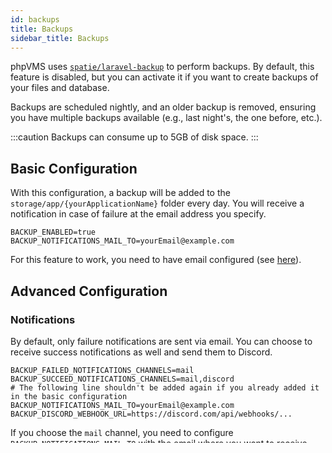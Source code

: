 ```yaml
---
id: backups
title: Backups
sidebar_title: Backups
---
```

phpVMS uses [`spatie/laravel-backup`](https://github.com/spatie/laravel-backup) to perform backups. By default, this feature is disabled, but you can activate it if you want to create backups of your files and database.

Backups are scheduled nightly, and an older backup is removed, ensuring you have multiple backups available (e.g., last night's, the one before, etc.).

:::caution
 Backups can consume up to 5GB of disk space.
:::

## Basic Configuration

With this configuration, a backup will be added to the `storage/app/{yourApplicationName}` folder every day. You will receive a notification in case of failure at the email address you specify.

```shell title=".env"
BACKUP_ENABLED=true
BACKUP_NOTIFICATIONS_MAIL_TO=yourEmail@example.com
```

For this feature to work, you need to have email configured (see [here](/config/email)).

## Advanced Configuration

### Notifications

By default, only failure notifications are sent via email. You can choose to receive success notifications as well and send them to Discord.

```shell title=".env"
BACKUP_FAILED_NOTIFICATIONS_CHANNELS=mail
BACKUP_SUCCEED_NOTIFICATIONS_CHANNELS=mail,discord
# The following line shouldn't be added again if you already added it in the basic configuration
BACKUP_NOTIFICATIONS_MAIL_TO=yourEmail@example.com
BACKUP_DISCORD_WEBHOOK_URL=https://discord.com/api/webhooks/...
```

If you choose the `mail` channel, you need to configure `BACKUP_NOTIFICATIONS_MAIL_TO` with the email where you want to receive notifications.

If you choose the `discord` channel, you need to configure `BACKUP_DISCORD_WEBHOOK_URL` with the webhook URL where you want to receive notifications. See [here](/config/notifications#discord) to create a webhook.

### Disks

By default, backups are only made on the local disk corresponding to the `/storage/app/{yourApplicationName}` folder. You can add other disks to send your backups.

```shell title=".env"
BACKUP_DISKS=local,remote
```

To add a new disk, you must create it in `config/filesystems.php`. Examples of configuring disks can be found [here](https://laravel.com/docs/10.x/filesystem#driver-prerequisites) and other places online.

### Backup Retention Configuration

By default, phpVMS keeps backups for the last 7 days and retains a maximum of 5000 MB of backup data. You can adjust these settings to customize the retention period and maximum size.

To change the number of days for which backups are kept, set the `BACKUP_MAX_DAYS` variable in your `.env` file. For example, to keep backups for 3 days, add the following line:

```shell title=".env"
BACKUP_MAX_DAYS=3
```

To change the maximum size of backups retained, set the `BACKUP_MAX_SIZE` variable in your `.env` file. The size is specified in megabytes. For example, to retain backups up to 10000 MB in size, add the following line:

```shell title=".env"
BACKUP_MAX_SIZE=10000
```


### Encryption

You can encrypt your backups with AES256 and a password.

```shell title=".env"
BACKUP_ARCHIVE_PASSWORD=yourPassword
```

---
